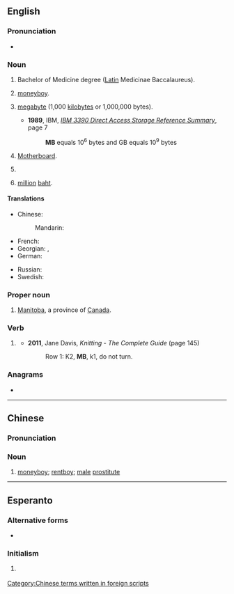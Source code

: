 {{also|Mb|mb'}}
{{character info/new|㎆}}
==English==

===Pronunciation===
* {{audio|En-au-MB.ogg|Audio (AU)|lang=en}}

===Noun===
{{en-noun}}

# Bachelor of Medicine degree ([[Latin]] Medicinae Baccalaureus).
# {{lb|en|China|slang}} [[moneyboy]].
# {{lb|en|SI}} [[megabyte]] (1,000 [[kilobyte]]s or 1,000,000 bytes).
#* '''1989''', IBM, ''[http://bitsavers.informatik.uni-stuttgart.de/pdf/ibm/dasd/reference_summary/GX26-4577-0_3390_Reference_Summary_Jun89.pdf IBM 3390 Direct Access Storage Reference Summary]'', page 7
#*: '''MB''' equals 10<sup>6</sup> bytes and GB equals 10<sup>9</sup> bytes
# {{lb|en|computing}} [[motherboard|Motherboard]].
# {{lb|en|military|US}} {{initialism of|[[marine]] [[barracks]]|lang=en}}
# {{lb|en|Thailand}} [[million]] [[baht]].

====Translations====
{{trans-top|Bachelor of Medicine degree}}
{{trans-mid}}
{{trans-bottom}}

{{trans-top|moneyboy (Chinese slang)}}
* Chinese:
*: Mandarin: {{t+|cmn|MB|tr=MB}}
{{trans-mid}}
{{trans-bottom}}

{{trans-top|megabyte}}
* French: {{t+|fr|Mo}}
* Georgian: {{t|ka|მბაიტი}}, {{t|ka|მბ}}
* German: {{t|de|MB}}
{{trans-mid}}
* Russian: {{t+|ru|Мб}}
* Swedish: {{t+|sv|MB|c}}
{{trans-bottom}}

{{trans-top|motherboard}}
{{trans-mid}}
{{trans-bottom}}

===Proper noun===
{{en-proper noun}}

# [[Manitoba]], a province of [[Canada]].

===Verb===
{{head|en|verb}}

# {{lb|en|knitting}} {{abbreviation of|[[make]] [[bobble]]|lang=en}}
#* '''2011''', Jane Davis, ''Knitting - The Complete Guide'' (page 145)
#*: Row 1: K2, '''MB''', k1, do not turn.

===Anagrams===
* {{anagrams|en|a=bm|B&M|BM}}

----

==Chinese==

===Pronunciation===
{{rfp|lang=zh}}

===Noun===
{{zh-noun}}

# {{lb|zh|slang}} [[moneyboy]]; [[rentboy]]; [[male]] [[prostitute]]

[[Category:Chinese terms written in foreign scripts]]

----

==Esperanto==

===Alternative forms===
* {{l|eo|MFB}}

===Initialism===
{{head|eo|initialism}}

# {{lb|eo|texting}} {{abbreviation of|mi fartas bone|mi [fartas] bone|I am well|lang=eo}}
